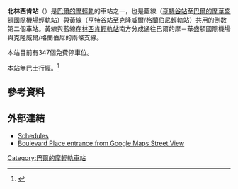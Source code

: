 {{Infobox station
| style=MTA Maryland Light Rail
| name=北林西肯<br />{{lang|en|North Linthicum}}
| image=MTA Maryland Light Rail North Linthicum Station.jpg
| image_caption=2010年北林西肯站
| address=[[馬里蘭州|馬里蘭州]]{{link-en|林西肯高地 (馬里蘭州)|Linthicum Heights, Maryland|林西肯高地}}{{link-en|馬里蘭州道170號|Maryland Route 170|北營草原路}}450號
| country=[[美國|美國]]
| coordinates={{coord|39.2137|-76.6447|type:railwaystation_region:US-MD|display=inline,title}}
| line=[[巴爾的摩輕軌|巴爾的摩輕軌]]
| other=
| platform=2個[[側式月台|側式月台]]
| tracks=2條
| parking=347個免費停車位
| bicycle=
| passengers=
| pass_year=
| pass_percent=
| pass_system=
| opened=
| rebuilt=
| ADA=
| code=
| owned={{link-en|馬里蘭交通管理局|Maryland Transit Administration}}
| zone=
| services=
{{s-rail|title=巴爾的摩輕軌}}
{{S-inop|[[林西肯站|林西肯站]]}}
{{s-line|巴爾的摩華盛頓國際機場支線||#00B8E6}}
{{S-inop|[[托兒所路站|托兒所路站]]}}
{{new system|}}
{{S-inop|[[林西肯站|林西肯站]]}}
{{s-line|格蘭伯尼支線||#FFFF00}}
{{S-inop|[[托兒所路站|托兒所路站]]}}
}}

'''北林西肯站'''（{{lang-en|North Linthicum station}}）是[[巴爾的摩輕軌|巴爾的摩輕軌]]的車站之一，也是藍線（[[亨特谷站|亨特谷站]]至[[巴爾的摩華盛頓國際機場輕軌站|巴爾的摩華盛頓國際機場輕軌站]]）與黃線（[[亨特谷站|亨特谷站]]至[[克隆威爾/格蘭伯尼輕軌站|克隆威爾/格蘭伯尼輕軌站]]）共用的倒數第二個車站。黃線與藍線在[[林西肯輕軌站|林西肯輕軌站]]南方分成通往巴爾的摩－華盛頓國際機場與克隆威爾/格蘭伯尼的兩條支線。

本站目前有347個免費停車位。

本站無巴士行經。<ref>{{cite web |url=http://www.mtamaryland.com/services/lightrail/parking/ |title=Station list |deadurl=yes |archiveurl=https://web.archive.org/web/20080613204704/http://www.mtamaryland.com/services/lightrail/parking/ |archivedate=2008-06-13 |accessdate=2014-03-24 }}</ref>

==參考資料==
{{reflist}}

==外部連結==
*[https://web.archive.org/web/20080702112220/http://mtamaryland.com/services/lightrail/schedule/ Schedules]
*[http://maps.google.com/maps?hl=en&ie=UTF8&ll=39.215242,-76.646317&spn=0.003932,0.013701&z=17&layer=c&cbll=39.215242,-76.646317&panoid=nrHE577_Q2wsC4HBzlA3aw&cbp=12,139.34,,0,5.21 Boulevard Place entrance from Google Maps Street View]

{{巴爾的摩輕軌}}
[[Category:巴爾的摩輕軌車站|Category:巴爾的摩輕軌車站]]